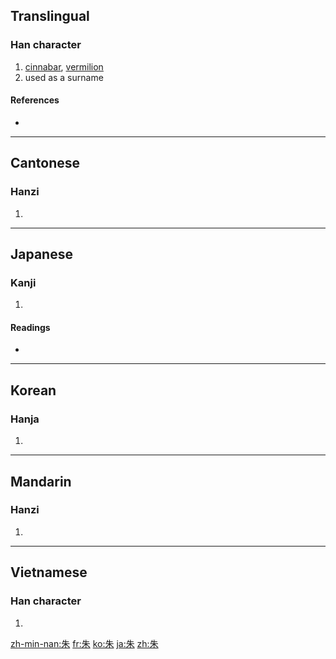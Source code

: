==Translingual==

===Han character===
{{Han char|rn=75|rad=木|as=02|sn=6|four=2590<sub>0</sub>|canj=竹十木 (HJD)}}

# [[cinnabar]], [[vermilion]]
# used as a surname

====References====
* {{Han ref|kx=0509.130|dkj=14424|dj=0893.040|hdz=21154.030|uh=6731|ud=26417|bh=A6B6|bd=42678}}

----

==Cantonese==

===Hanzi===
{{yue-hanzi|jyut=|y=jyu1}}

# {{defn|Cantonese|sort=木02}}

----

==Japanese==

===Kanji===
{{ja-kanji|grade=c|rs=木02}}

# {{defn|Japanese}}

====Readings====
* {{ja-readings|on=[[しゅ]] (shu)|kun=[[あか]] (aka), [[あけ]] (ake)}}

----

==Korean==

===Hanja===
{{ko-hanja|hangeul=주|eumhun=|rv=ju|mr=chu|y=cwu}}

# {{defn|Korean|sort=木02}}

----

==Mandarin==

===Hanzi===
{{cmn-hanzi|pin=[[shú]] ([[shu2]]), [[zhū]] ([[zhu1]])|wg=shu<sup>2</sup>, chu<sup>1</sup>}}

# {{defn|Mandarin|sort=木02}}

----

==Vietnamese==

===Han character===
{{vi-hantu|[[chu]], [[cho]], [[chẩu]], [[chõ]], [[chau]], [[châu]], [[choa]]|rs=木02}}

# {{defn|Vietnamese|sort=木02}}

[[zh-min-nan:朱]]
[[fr:朱]]
[[ko:朱]]
[[ja:朱]]
[[zh:朱]]
